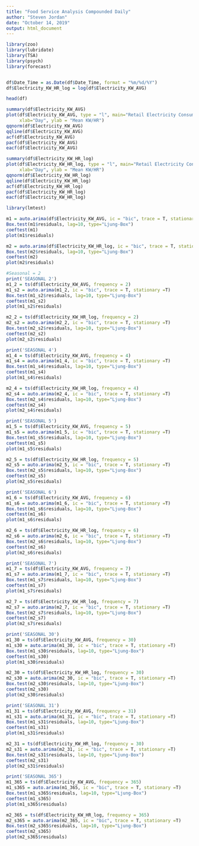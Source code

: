 ---
title: "Food Service Analysis Compounded Daily"
author: "Steven Jordan"
date: "October 14, 2019"
output: html_document
---

```{r st}
library(zoo)
library(lubridate)
library(TSA)
library(psych)
library(forecast)


df$Date_Time = as.Date(df$Date_Time, format = "%m/%d/%Y")
df$Electricity_KW_HR_log = log(df$Electricity_KW_AVG)

```

```{r head}

head(df)
```



```{r exploration}
summary(df$Electricity_KW_AVG)
plot(df$Electricity_KW_AVG, type = "l", main="Retail Electricity Consumption",
     xlab="Day", ylab = "Mean KW/HR")
qqnorm(df$Electricity_KW_AVG)
qqline(df$Electricity_KW_AVG)
acf(df$Electricity_KW_AVG)
pacf(df$Electricity_KW_AVG)
eacf(df$Electricity_KW_AVG)

summary(df$Electricity_KW_HR_log)
plot(df$Electricity_KW_HR_log, type = "l", main="Retail Electricity Consumption",
     xlab="Day", ylab = "Mean KW/HR")
qqnorm(df$Electricity_KW_HR_log)
qqline(df$Electricity_KW_HR_log)
acf(df$Electricity_KW_HR_log)
pacf(df$Electricity_KW_HR_log)
eacf(df$Electricity_KW_HR_log)

```

```{r autoarima regular}
library(lmtest)

m1 = auto.arima(df$Electricity_KW_AVG, ic = "bic", trace = T, stationary =T)
Box.test(m1$residuals, lag=10, type="Ljung-Box") 
coeftest(m1) 
plot(m1$residuals) 

m2 = auto.arima(df$Electricity_KW_HR_log, ic = "bic", trace = T, stationary =T)
Box.test(m2$residuals, lag=10, type="Ljung-Box") 
coeftest(m2) 
plot(m2$residuals) 


```



```{r autoarima seasonal}

#Seasonal = 2
print('SEASONAL 2')
m1_2 = ts(df$Electricity_KW_AVG, frequency = 2)
m1_s2 = auto.arima(m1_2, ic = "bic", trace = T, stationary =T)
Box.test(m1_s2$residuals, lag=10, type="Ljung-Box") 
coeftest(m1_s2) 
plot(m1_s2$residuals) 

m2_2 = ts(df$Electricity_KW_HR_log, frequency = 2)
m2_s2 = auto.arima(m2_2, ic = "bic", trace = T, stationary =T)
Box.test(m2_s2$residuals, lag=10, type="Ljung-Box") 
coeftest(m2_s2) 
plot(m2_s2$residuals) 

print('SEASONAL 4')
m1_4 = ts(df$Electricity_KW_AVG, frequency = 4)
m1_s4 = auto.arima(m1_4, ic = "bic", trace = T, stationary =T)
Box.test(m1_s4$residuals, lag=10, type="Ljung-Box") 
coeftest(m1_s4) 
plot(m1_s4$residuals) 

m2_4 = ts(df$Electricity_KW_HR_log, frequency = 4)
m2_s4 = auto.arima(m2_4, ic = "bic", trace = T, stationary =T)
Box.test(m2_s4$residuals, lag=10, type="Ljung-Box") 
coeftest(m2_s4) 
plot(m2_s4$residuals) 

print('SEASONAL 5')
m1_5 = ts(df$Electricity_KW_AVG, frequency = 5)
m1_s5 = auto.arima(m1_5, ic = "bic", trace = T, stationary =T)
Box.test(m1_s5$residuals, lag=10, type="Ljung-Box") 
coeftest(m1_s5) 
plot(m1_s5$residuals) 

m2_5 = ts(df$Electricity_KW_HR_log, frequency = 5)
m2_s5 = auto.arima(m2_5, ic = "bic", trace = T, stationary =T)
Box.test(m2_s5$residuals, lag=10, type="Ljung-Box") 
coeftest(m2_s5) 
plot(m2_s5$residuals) 

print('SEASONAL 6')
m1_6 = ts(df$Electricity_KW_AVG, frequency = 6)
m1_s6 = auto.arima(m1_6, ic = "bic", trace = T, stationary =T)
Box.test(m1_s6$residuals, lag=10, type="Ljung-Box") 
coeftest(m1_s6) 
plot(m1_s6$residuals) 

m2_6 = ts(df$Electricity_KW_HR_log, frequency = 6)
m2_s6 = auto.arima(m2_6, ic = "bic", trace = T, stationary =T)
Box.test(m2_s6$residuals, lag=10, type="Ljung-Box") 
coeftest(m2_s6) 
plot(m2_s6$residuals) 

print('SEASONAL 7')
m1_7 = ts(df$Electricity_KW_AVG, frequency = 7)
m1_s7 = auto.arima(m1_7, ic = "bic", trace = T, stationary =T)
Box.test(m1_s7$residuals, lag=10, type="Ljung-Box") 
coeftest(m1_s7) 
plot(m1_s7$residuals) 

m2_7 = ts(df$Electricity_KW_HR_log, frequency = 7)
m2_s7 = auto.arima(m2_7, ic = "bic", trace = T, stationary =T)
Box.test(m2_s7$residuals, lag=10, type="Ljung-Box") 
coeftest(m2_s7) 
plot(m2_s7$residuals) 

print('SEASONAL 30')
m1_30 = ts(df$Electricity_KW_AVG, frequency = 30)
m1_s30 = auto.arima(m1_30, ic = "bic", trace = T, stationary =T)
Box.test(m1_s30$residuals, lag=10, type="Ljung-Box") 
coeftest(m1_s30) 
plot(m1_s30$residuals) 

m2_30 = ts(df$Electricity_KW_HR_log, frequency = 30)
m2_s30 = auto.arima(m2_30, ic = "bic", trace = T, stationary =T)
Box.test(m2_s30$residuals, lag=10, type="Ljung-Box") 
coeftest(m2_s30) 
plot(m2_s30$residuals) 

print('SEASONAL 31')
m1_31 = ts(df$Electricity_KW_AVG, frequency = 31)
m1_s31 = auto.arima(m1_31, ic = "bic", trace = T, stationary =T)
Box.test(m1_s31$residuals, lag=10, type="Ljung-Box") 
coeftest(m1_s31) 
plot(m1_s31$residuals) 

m2_31 = ts(df$Electricity_KW_HR_log, frequency = 30)
m2_s31 = auto.arima(m2_31, ic = "bic", trace = T, stationary =T)
Box.test(m2_s31$residuals, lag=10, type="Ljung-Box") 
coeftest(m2_s31) 
plot(m2_s31$residuals) 

print('SEASONAL 365')
m1_365 = ts(df$Electricity_KW_AVG, frequency = 365)
m1_s365 = auto.arima(m1_365, ic = "bic", trace = T, stationary =T)
Box.test(m1_s365$residuals, lag=10, type="Ljung-Box") 
coeftest(m1_s365) 
plot(m1_s365$residuals) 

m2_365 = ts(df$Electricity_KW_HR_log, frequency = 365)
m2_s365 = auto.arima(m2_365, ic = "bic", trace = T, stationary =T)
Box.test(m2_s365$residuals, lag=10, type="Ljung-Box") 
coeftest(m2_s365) 
plot(m2_s365$residuals) 





```


